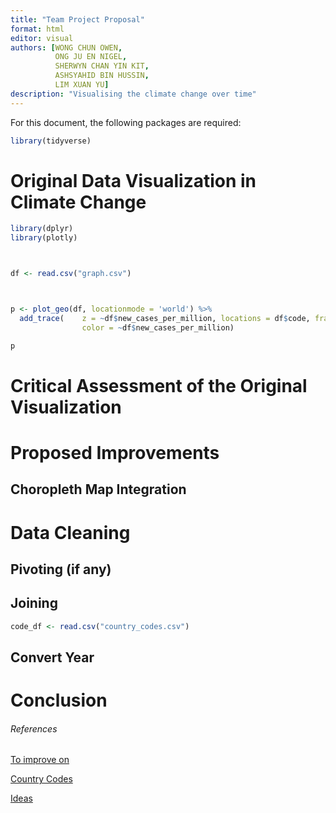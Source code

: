 ```yaml
---
title: "Team Project Proposal"
format: html
editor: visual
authors: [WONG CHUN OWEN, 
          ONG JU EN NIGEL,
          SHERWYN CHAN YIN KIT,
          ASHSYAHID BIN HUSSIN,
          LIM XUAN YU]
description: "Visualising the climate change over time"
---
```


For this document, the following packages are required:

```r
library(tidyverse)
```

# Original Data Visualization in Climate Change
```r
library(dplyr)
library(plotly)



df <- read.csv("graph.csv")



p <- plot_geo(df, locationmode = 'world') %>%
  add_trace(    z = ~df$new_cases_per_million, locations = df$code, frame=~df$start_of_week,
                color = ~df$new_cases_per_million)

p

```
# Critical Assessment of the Original Visualization
# Proposed Improvements

## Choropleth Map Integration

# Data Cleaning

## Pivoting (if any)

## Joining

```r
code_df <- read.csv("country_codes.csv")
```


## Convert Year

# Conclusion

###### References
[To improve on](https://www.ncei.noaa.gov/access/monitoring/monthly-report/global/202313)   

[Country Codes](https://www.iban.com/country-codes)

[Ideas](https://climate.nasa.gov/vital-signs/global-temperature/?intent=121)